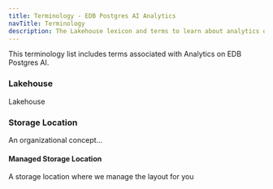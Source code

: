```yaml
---
title: Terminology - EDB Postgres AI Analytics
navTitle: Terminology
description: The Lakehouse lexicon and terms to learn about analytics on EDB Postgres AI.
---
```


This terminology list includes terms associated with Analytics on EDB Postgres AI.

### Lakehouse

Lakehouse 

### Storage Location

An organizational concept...

#### Managed Storage Location

A storage location where we manage the layout for you